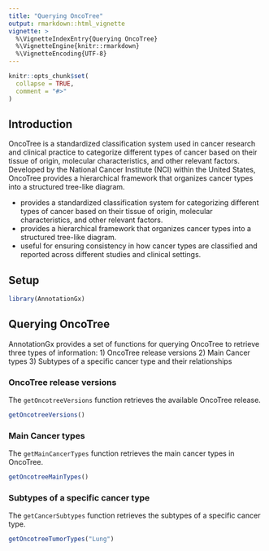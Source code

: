 ```yaml
---
title: "Querying OncoTree"
output: rmarkdown::html_vignette
vignette: >
  %\VignetteIndexEntry{Querying OncoTree}
  %\VignetteEngine{knitr::rmarkdown}
  %\VignetteEncoding{UTF-8}
---
```


```r
knitr::opts_chunk$set(
  collapse = TRUE,
  comment = "#>"
)
```

## Introduction
OncoTree is a standardized classification system used in cancer research 
and clinical practice to categorize different types of cancer based on 
their tissue of origin, molecular characteristics, and other relevant factors. 
Developed by the National Cancer Institute (NCI) within the United States, 
OncoTree provides a hierarchical framework that organizes cancer types into
a structured tree-like diagram.

- provides a standardized classification system for categorizing different
  types of cancer based on their tissue of origin, molecular characteristics,
  and other relevant factors.
- provides a hierarchical framework that organizes cancer types into a 
  structured tree-like diagram.
- useful for ensuring consistency in how cancer types are classified and 
  reported across different studies and clinical settings.


## Setup
```r
library(AnnotationGx)
```

## Querying OncoTree

AnnotationGx provides a set of functions for querying OncoTree to retrieve
three types of information:
1) OncoTree release versions
2) Main Cancer types
3) Subtypes of a specific cancer type and their relationships

### OncoTree release versions
The `getOncotreeVersions` function retrieves the available OncoTree release.
```r
getOncotreeVersions()
```

### Main Cancer types
The `getMainCancerTypes` function retrieves the main cancer types in OncoTree.
```r
getOncotreeMainTypes()
```

### Subtypes of a specific cancer type
The `getCancerSubtypes` function retrieves the subtypes of a specific cancer type.
```r
getOncotreeTumorTypes("Lung")
```


